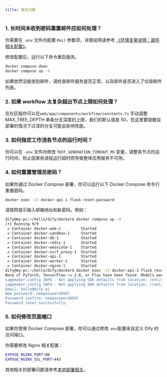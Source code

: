 ```yaml
---
title: 常见问题
---
```



### 1. 长时间未收到密码重置邮件应如何处理？

你需要在 `.env` 文件内配置 `Mail` 参数项，详细说明请参考 [《环境变量说明：邮件相关配置》](https://docs.dify.ai/v/zh-hans/getting-started/install-self-hosted/environments#you-jian-xiang-guan-pei-zhi)。

修改配置后，运行以下命令重启服务。

```bash
docker compose down
docker compose up -d
```

如果依然没能收到邮件，请检查邮件服务是否正常，以及邮件是否进入了垃圾邮件列表。

### 2. 如果 workflow 太复杂超出节点上限如何处理？

在社区版你可以在`web/app/components/workflow/constants.ts` 手动调整 MAX\_TREE\_DEPTH 单条分支深度的上限，我们的默认值是 50，在这里要提醒自部署的情况下过深的分支可能会影响性能。

### 3. 如何指定工作流各节点的运行时间？

你可以在 `.env` 文件内修改 `TEXT_GENERATION_TIMEOUT_MS` 变量，调整各节点的运行时间，防止因某些进程运行超时而导致整体应用服务不可用。

### 4. 如何重置管理员密码？

如果你通过 Docker Compose 部署，你可以运行以下 Docker Compose 命令行重置密码。

```bash
docker exec -it docker-api-1 flask reset-password
```

请按照提示输入邮箱地址和新密码，例如：

```bash
dify@my-pc:~/hello/dify/docker$ docker compose up -d
[+] Running 9/9
 ✔ Container docker-web-1         Started                                                              0.1s 
 ✔ Container docker-sandbox-1     Started                                                              0.1s 
 ✔ Container docker-db-1          Started                                                              0.1s 
 ✔ Container docker-redis-1       Started                                                              0.1s 
 ✔ Container docker-weaviate-1    Started                                                              0.1s 
 ✔ Container docker-ssrf_proxy-1  Started                                                              0.1s 
 ✔ Container docker-api-1         Started                                                              0.1s 
 ✔ Container docker-worker-1      Started                                                              0.1s 
 ✔ Container docker-nginx-1       Started                                                              0.1s 
dify@my-pc:~/hello/dify/docker$ docker exec -it docker-api-1 flask reset-password
None of PyTorch, TensorFlow >= 2.0, or Flax have been found. Models won't be available and only tokenizers, configuration and file/data utilities can be used.
sagemaker.config INFO - Not applying SDK defaults from location: /etc/xdg/sagemaker/config.yaml
sagemaker.config INFO - Not applying SDK defaults from location: /root/.config/sagemaker/config.yaml
Email: hello@dify.ai
New password: newpassword4567
Password confirm: newpassword4567
Password reset successfully.
```

### 5. 如何修改页面端口

如果你使用 Docker Compose 部署，你可以通过修改`.env`配置来自定义 Dify 的访问端口。

你需要修改 Nginx 相关配置：

```bash
EXPOSE_NGINX_PORT=80
EXPOSE_NGINX_SSL_PORT=443
```

其他相关的部署问题请参考[本地部署相关](../../learn-more/faq/install-faq.md)。
